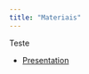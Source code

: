```yaml
---
title: "Materiais"
---
```


Teste

-   [Presentation](https://github.com/jvbatista1/paneldata_exercises)
